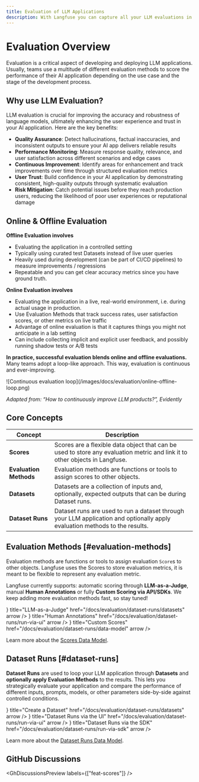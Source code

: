 ```yaml
---
title: Evaluation of LLM Applications
description: With Langfuse you can capture all your LLM evaluations in one place. You can combine a variety of different evaluation metrics like model-based evaluations (LLM-as-a-Judge), manual annotations or fully custom evaluation workflows via API/SDKs. This allows you to measure quality, tonality, factual accuracy, completeness, and other dimensions of your LLM application.
---
```


# Evaluation Overview

Evaluation is a critical aspect of developing and deploying LLM applications. Usually, teams use a multitude of different evaluation methods to score the performance of their AI application depending on the use case and the stage of the development process.

## Why use LLM Evaluation?

LLM evaluation is crucial for improving the accuracy and robustness of language models, ultimately enhancing the user experience and trust in your AI application. Here are the key benefits:

- **Quality Assurance**: Detect hallucinations, factual inaccuracies, and inconsistent outputs to ensure your AI app delivers reliable results
- **Performance Monitoring**: Measure response quality, relevance, and user satisfaction across different scenarios and edge cases
- **Continuous Improvement**: Identify areas for enhancement and track improvements over time through structured evaluation metrics
- **User Trust**: Build confidence in your AI application by demonstrating consistent, high-quality outputs through systematic evaluation
- **Risk Mitigation**: Catch potential issues before they reach production users, reducing the likelihood of poor user experiences or reputational damage

## Online & Offline Evaluation

**Offline Evaluation involves** 
- Evaluating the application in a controlled setting
- Typically using curated test Datasets instead of live user queries 
- Heavily used during development (can be part of CI/CD pipelines) to measure improvements / regressions
- Repeatable and you can get clear accuracy metrics since you have ground truth.

**Online Evaluation involves**
- Evaluating the application in a live, real-world environment, i.e. during actual usage in production. 
- Use Evaluation Methods that track success rates, user satisfaction scores, or other metrics on live traffic
- Advantage of online evaluation is that it captures things you might not anticipate in a lab setting 
- Can include collecting implicit and explicit user feedback, and possibly running shadow tests or A/B tests 

**In practice, successful evaluation blends online and offline evaluations.** Many teams adopt a loop-like approach. This way, evaluation is continuous and ever-improving.

<Frame border fullWidth>
![Continuous evaluation loop](/images/docs/evaluation/online-offline-loop.png)
</Frame>

_Adapted from: “How to continuously improve LLM products?”, Evidently_

## Core Concepts

| Concept | Description |
|---------|-------------|
| **Scores** | Scores are a flexible data object that can be used to store any evaluation metric and link it to other objects in Langfuse. |
| **Evaluation Methods** | Evaluation methods are functions or tools to assign scores to other objects. |
| **Datasets** | Datasets are a collection of inputs and, optionally, expected outputs that can be during Dataset runs. |
| **Dataset Runs** | Dataset runs are used to run a dataset through your LLM application and optionally apply evaluation methods to the results. |

## Evaluation Methods [#evaluation-methods]
Evaluation methods are functions or tools to assign evaluation `Score`s to other objects. Langfuse uses the Scores to store evaluation metrics, it is meant to be flexible to represent any evaluation metric. 

Langfuse currently supports: automatic scoring through **LLM-as-a-Judge**, manual **Human Annotations** or fully **Custom Scoring via API/SDKs**. We keep adding more evaluation methods fast, so stay tuned!


<Cards num={1}>
  <Card
    icon={<Lightbulb size="24" />}
    title="LLM-as-a-Judge"
    href="/docs/evaluation/dataset-runs/datasets"
    arrow
  />
  <Card
    icon={<ClipboardPen size="24" />}
    title="Human Annotations"
    href="/docs/evaluation/dataset-runs/run-via-ui"
    arrow
  />
    <Card
    icon={<SquarePercent size="24" />}
    title="Custom Scores"
    href="/docs/evaluation/dataset-runs/data-model"
    arrow
  />
</Cards>

Learn more about the [Scores Data Model](/docs/evaluation/evaluation-methods/data-model). 

## Dataset Runs [#dataset-runs]
**Dataset Runs** are used to loop your LLM application through **Datasets** and **optionally apply Evaluation Methods** to the results. This lets you strategically evaluate your application and compare the performance of different inputs, prompts, models, or other parameters side-by-side against controlled conditions. 


<Cards num={1}>
  <Card
    icon={<Table size="24" />}
    title="Create a Dataset"
    href="/docs/evaluation/dataset-runs/datasets"
    arrow
  />
  <Card
    icon={<WandSparkles size="24" />}
    title="Dataset Runs via the UI"
    href="/docs/evaluation/dataset-runs/run-via-ui"
    arrow
  />
  <Card
    icon={<CodeXml size="24" />}
    title="Dataset Runs via the SDK"
    href="/docs/evaluation/dataset-runs/run-via-sdk"
    arrow
  />
</Cards>

Learn more about the [Dataset Runs Data Model](/docs/evaluation/dataset-runs/data-model).


## GitHub Discussions


<GhDiscussionsPreview labels={["feat-scores"]} />
